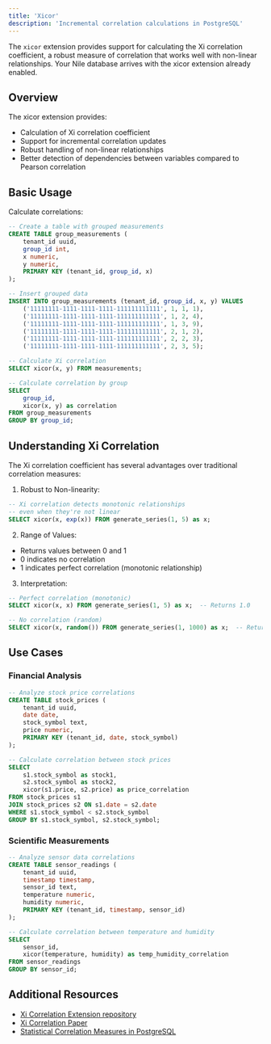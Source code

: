 ```yaml
---
title: 'Xicor'
description: 'Incremental correlation calculations in PostgreSQL'
---
```


The `xicor` extension provides support for calculating the Xi correlation coefficient, a robust measure of correlation that works well with non-linear relationships.
Your Nile database arrives with the xicor extension already enabled.

## Overview

The xicor extension provides:
- Calculation of Xi correlation coefficient
- Support for incremental correlation updates
- Robust handling of non-linear relationships
- Better detection of dependencies between variables compared to Pearson correlation

## Basic Usage

Calculate correlations:

```sql
-- Create a table with grouped measurements
CREATE TABLE group_measurements (
    tenant_id uuid,
    group_id int,
    x numeric,
    y numeric,
    PRIMARY KEY (tenant_id, group_id, x)
);

-- Insert grouped data
INSERT INTO group_measurements (tenant_id, group_id, x, y) VALUES
    ('11111111-1111-1111-1111-111111111111', 1, 1, 1),
    ('11111111-1111-1111-1111-111111111111', 1, 2, 4),
    ('11111111-1111-1111-1111-111111111111', 1, 3, 9),
    ('11111111-1111-1111-1111-111111111111', 2, 1, 2),
    ('11111111-1111-1111-1111-111111111111', 2, 2, 3),
    ('11111111-1111-1111-1111-111111111111', 2, 3, 5);

-- Calculate Xi correlation
SELECT xicor(x, y) FROM measurements;

-- Calculate correlation by group
SELECT 
    group_id,
    xicor(x, y) as correlation
FROM group_measurements
GROUP BY group_id;
```

## Understanding Xi Correlation

The Xi correlation coefficient has several advantages over traditional correlation measures:

1. Robust to Non-linearity:
```sql
-- Xi correlation detects monotonic relationships
-- even when they're not linear
SELECT xicor(x, exp(x)) FROM generate_series(1, 5) as x;
```

2. Range of Values:
- Returns values between 0 and 1
- 0 indicates no correlation
- 1 indicates perfect correlation (monotonic relationship)

3. Interpretation:
```sql
-- Perfect correlation (monotonic)
SELECT xicor(x, x) FROM generate_series(1, 5) as x;  -- Returns 1.0

-- No correlation (random)
SELECT xicor(x, random()) FROM generate_series(1, 1000) as x;  -- Returns ~0
```

## Use Cases

### Financial Analysis

```sql
-- Analyze stock price correlations
CREATE TABLE stock_prices (
    tenant_id uuid,
    date date,
    stock_symbol text,
    price numeric,
    PRIMARY KEY (tenant_id, date, stock_symbol)
);

-- Calculate correlation between stock prices
SELECT 
    s1.stock_symbol as stock1,
    s2.stock_symbol as stock2,
    xicor(s1.price, s2.price) as price_correlation
FROM stock_prices s1
JOIN stock_prices s2 ON s1.date = s2.date
WHERE s1.stock_symbol < s2.stock_symbol
GROUP BY s1.stock_symbol, s2.stock_symbol;
```

### Scientific Measurements

```sql
-- Analyze sensor data correlations
CREATE TABLE sensor_readings (
    tenant_id uuid,
    timestamp timestamp,
    sensor_id text,
    temperature numeric,
    humidity numeric,
    PRIMARY KEY (tenant_id, timestamp, sensor_id)
);

-- Calculate correlation between temperature and humidity
SELECT 
    sensor_id,
    xicor(temperature, humidity) as temp_humidity_correlation
FROM sensor_readings
GROUP BY sensor_id;
```
## Additional Resources

- [Xi Correlation Extension repository](https://github.com/Florents-Tselai/pgxicor)
- [Xi Correlation Paper](https://arxiv.org/abs/1909.10140)
- [Statistical Correlation Measures in PostgreSQL](https://www.postgresql.org/docs/current/functions-aggregate.html)
